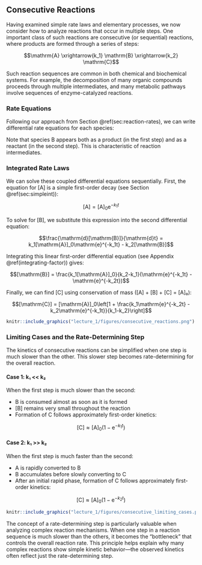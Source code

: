 ## Consecutive Reactions

Having examined simple rate laws and elementary processes, we now consider how to analyze reactions that occur in multiple steps. One important class of such reactions are consecutive (or sequential) reactions, where products are formed through a series of steps:

$$\mathrm{A} \xrightarrow{k_1} \mathrm{B} \xrightarrow{k_2} \mathrm{C}$$

Such reaction sequences are common in both chemical and biochemical systems. For example, the decomposition of many organic compounds proceeds through multiple intermediates, and many metabolic pathways involve sequences of enzyme-catalyzed reactions.

### Rate Equations

Following our approach from Section \@ref(sec:reaction-rates), we can write differential rate equations for each species:

\begin{align}
\frac{\mathrm{d}[\mathrm{A}]}{\mathrm{d}t} &= -k_1[\mathrm{A}] \\
\frac{\mathrm{d}[\mathrm{B}]}{\mathrm{d}t} &= +k_1[\mathrm{A}] - k_2[\mathrm{B}] \\
\frac{\mathrm{d}[\mathrm{C}]}{\mathrm{d}t} &= +k_2[\mathrm{B}]
\end{align}

Note that species B appears both as a product (in the first step) and as a reactant (in the second step). This is characteristic of reaction intermediates.

### Integrated Rate Laws

We can solve these coupled differential equations sequentially. First, the equation for [A] is a simple first-order decay (see Section \@ref(sec:simpleint)):

$$[\mathrm{A}] = [\mathrm{A}]_0\mathrm{e}^{-k_1t}$$

To solve for [B], we substitute this expression into the second differential equation:

$$\frac{\mathrm{d}[\mathrm{B}]}{\mathrm{d}t} = k_1[\mathrm{A}]_0\mathrm{e}^{-k_1t} - k_2[\mathrm{B}]$$

Integrating this linear first-order differential equation (see Appendix \@ref(integrating-factor)) gives:

$$[\mathrm{B}] = \frac{k_1[\mathrm{A}]_0}{k_2-k_1}(\mathrm{e}^{-k_1t} - \mathrm{e}^{-k_2t})$$

Finally, we can find [C] using conservation of mass ([A] + [B] + [C] = [A]₀):

$$[\mathrm{C}] = [\mathrm{A}]_0\left[1 + \frac{k_1\mathrm{e}^{-k_2t} - k_2\mathrm{e}^{-k_1t}}{k_1-k_2}\right]$$

```r
knitr::include_graphics("lecture_1/figures/consecutive_reactions.png")
```

### Limiting Cases and the Rate-Determining Step

The kinetics of consecutive reactions can be simplified when one step is much slower than the other. This slower step becomes rate-determining for the overall reaction.

#### Case 1: k₁ << k₂
When the first step is much slower than the second:

- B is consumed almost as soon as it is formed
- [B] remains very small throughout the reaction
- Formation of C follows approximately first-order kinetics:

$$[\mathrm{C}] \approx [\mathrm{A}]_0(1-\mathrm{e}^{-k_1t})$$

#### Case 2: k₁ >> k₂
When the first step is much faster than the second:

- A is rapidly converted to B
- B accumulates before slowly converting to C
- After an initial rapid phase, formation of C follows approximately first-order kinetics:

$$[\mathrm{C}] \approx [\mathrm{A}]_0(1-\mathrm{e}^{-k_2t})$$

```r
knitr::include_graphics("lecture_1/figures/consecutive_limiting_cases.png")
```

The concept of a rate-determining step is particularly valuable when analyzing complex reaction mechanisms. When one step in a reaction sequence is much slower than the others, it becomes the "bottleneck" that controls the overall reaction rate. This principle helps explain why many complex reactions show simple kinetic behavior&mdash;the observed kinetics often reflect just the rate-determining step.
